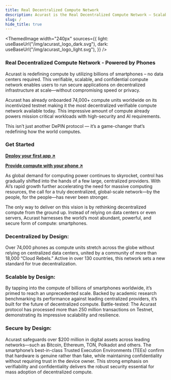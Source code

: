 ```yaml
---
title: Real Decentralized Compute Network
description: Acurast is the Real Decentralized Compute Network — Scalable, Secure, and Powered by Phones.
slug: /
hide_title: true
---
```



<div class="padding-vert--md"></div>

<ThemedImage
  width="240px"
  sources={{
    light: useBaseUrl("/img/acurast_logo_dark.svg"),
    dark: useBaseUrl("/img/acurast_logo_light.svg"),
  }}
/>

### Real Decentralized Compute Network - Powered by Phones

Acurast is redefining compute by utilizing billions of smartphones – no data centers required. This verifiable, scalable, and confidential compute network enables users to run secure applications on decentralized infrastructure at scale—without compromising speed or privacy.

Acurast has already onboarded 74,000+ compute units worldwide on its incentivized testnet making it the most decentralized verifiable compute network available today. This impressive amount of compute already powers mission critical workloads with high-security and AI requirements.

This isn’t just another DePIN protocol — it’s a game-changer that’s redefining how the world computes.

### Get Started

**[Deploy your first app ↗](/developers/deploy-first-app)**

**[Provide compute with your phone ↗](/acurast-processors/)**

<div class="padding-vert--md"></div>

<div class="text--center">
  <ThemedImage
    sources={{
      light: useBaseUrl("/img/for-us-by-us.png"),
      dark: useBaseUrl("/img/for-us-by-us.png"),
    }}
  />
</div>

As global demand for computing power continues to skyrocket, control has gradually shifted into the hands of a few large, centralized providers. With AI’s rapid growth further accelerating the need for massive computing resources, the call for a truly decentralized, global-scale network—by the people, for the people—has never been stronger.

The only way to deliver on this vision is by rethinking decentralized compute from the ground up. Instead of relying on data centers or even servers, Acurast harnesses the world’s most abundant, powerful, and secure form of compute: smartphones.

### Decentralized by Design:

Over 74,000 phones as compute units stretch across the globe without relying on centralized data centers, united by a community of more than 18,000 “Cloud Rebels.” Active in over 130 countries, this network sets a new standard for true decentralization.

### Scalable by Design:

By tapping into the compute of billions of smartphones worldwide, it’s primed to reach an unprecedented scale. Backed by academic research benchmarking its performance against leading centralized providers, it’s built for the future of decentralized compute. Battle-tested: The Acurast protocol has processed more than 250 million transactions on Testnet, demonstrating its impressive scalability and resilience.

### Secure by Design:

Acurast safeguards over $200 million in digital assets across leading networks—such as Bitcoin, Ethereum, TON, Polkadot and others. The smartphone’s best-in-class Trusted Execution Environments (TEEs) confirm that hardware is genuine rather than fake, while maintaining confidentiality without requiring trust in the device owner. This strong emphasis on verifiability and confidentiality delivers the robust security essential for mass adoption of decentralized compute.

<div class="text--center">
  <ThemedImage
    sources={{
      light: useBaseUrl("/img/highlights.png"),
      dark: useBaseUrl("/img/highlights.png"),
    }}
  />
</div>

<div class="padding-vert--md"></div>

<div class="text--center">
  <ThemedImage
    sources={{
      light: useBaseUrl("/img/capabilites.png"),
      dark: useBaseUrl("/img/capabilites.png"),
    }}
  />
</div>
